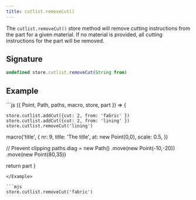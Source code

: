 ```yaml
---
title: cutlist.removeCut()
---
```


The `cutlist.removeCut()` store method will remove cutting instructions from the part for a given material.
If no material is provided, all cutting instructions for the part
will be removed.

## Signature

```js
undefined store.cutlist.removeCut(String from)
```

## Example

<Example caption="An example of the cutlist.removeCut() store method">
```js
({ Point, Path, paths, macro, store, part }) => {

	store.cutlist.addCut({cut: 2, from: 'fabric' })
	store.cutlist.addCut({cut: 2, from: 'lining' })
	store.cutlist.removeCut('lining')

  macro('title', {
    nr: 9,
    title: 'The title',
    at: new Point(0,0),
    scale: 0.5,
  })

  // Prevent clipping
  paths.diag = new Path()
    .move(new Point(-10,-20))
    .move(new Point(80,35))

  return part
}
```
</Example>

```mjs
store.cutlist.removeCut('fabric')
```

